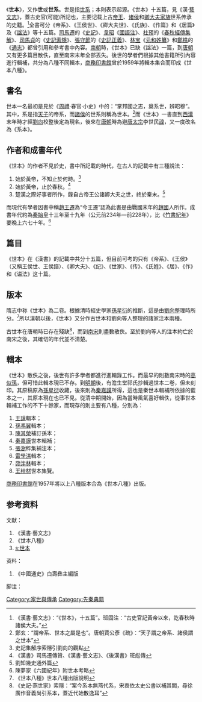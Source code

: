 《'''世本'''》，又作'''世'''或'''世系'''。世是指[[世系|世系]]；本則表示起源。《世本》十五篇，見《漢‧[[藝文志|藝文志]]》，蓋古史官(可能{{fact|是由[[先秦時期|先秦時期]][[史官|史官]]修撰的}})所記也，主要记载上古[[帝王|帝王]]、[[诸侯|诸侯]]和[[卿_(官制)|卿]][[大夫_(官名)|大夫]][[家族|家族]]世系传承的史籍。<ref>《漢書·藝文志》：“《世本》，十五篇”。班固注：“古史官記黃帝以來，訖春秋時諸侯大夫。”</ref>全書可分《帝系》、《王侯世》、《卿大夫世》、《氏族》、《作篇》和《居篇》及《[[諡法|諡法]]》等十五篇。[[司馬遷|司馬遷]]的《[[史記|史記]]》、[[韋昭|韋昭]]《[[國語_(書)|國語注]]》、[[杜預|杜預]]的《[[春秋經傳集解|春秋經傳集解]]》、[[司馬貞|司馬貞]]的《[[史記索隱|史記索隱]]》、[[張守節|張守節]]的《[[史記正義|史記正義]]》、[[林宝|林宝]]《[[元和姓纂|元和姓纂]]》和[[鄭樵|鄭樵]]的《[[通志|通志]]》都曾引用和參考書中內容。[[南北朝|南朝]]時，《世本》已缺《諡法》一篇，到[[唐朝|唐朝]]又有更多篇目散佚，直至南宋末年全部丟失。後世的學者們根據其他書籍所引內容進行輯補，共分為八種不同輯本，[[商務印書館|商務印書館]]曾於1959年將輯本集合而印成《世本八種》。

==書名==
世本一名最初是見於《[[周禮|周禮]]·春官·小史》中的：“掌邦國之志，奠系世，辨昭穆”。其中，系是指[[天子|天子]]的帝系，而[[諸侯|諸侯]]的世系則稱為世本。<ref>鄭玄：“謂帝系、世本之屬是也”。唐朝賈公彥《疏》：“天子謂之帝系、諸侯謂之世本”</ref>而《世本》一書直到[[西漢|西漢]]末年時才經[[劉向|劉向]]校整後定為現名，後來在[[唐朝|唐朝]]時為避[[唐太宗|唐太宗]]李世民[[諱|諱]]，又一度改名為《系本》。

==作者和成書年代==
《世本》的作者不見於史，書中所記載的時代，在古人的記載中有三種說法：
#始於黃帝，不知止於何時。<ref>史記集解序索隱引劉向的觀點</ref>
#始於黃帝，止於春秋。<ref>《漢書》司馬遷傳贊、《漢書·藝文志》、《後漢書》班彪傳</ref>
#楚漢之際好事者所作，錄自古帝王公諸卿大夫之世，終於秦末。<ref>劉知幾史通外篇</ref>
而現代有學者因書中稱[[趙王遷|趙王遷]]為“今王遷”認為此書是由戰國末年的[[趙國|趙國]]人所作。成書年代約為[[秦始皇|秦始皇]]十三年至十九年（公元前234年—前228年），比《[[竹書紀年|竹書紀年]]》要晚上六七十年。<ref>陳夢家《六國紀年》附世本考略</ref>

==篇目==
《世本》在《漢書》的記載中共分十五篇，但目前可考的只有《帝系》、《王侯》（又稱王侯世、王侯譜）、《卿大夫》、《纪》、《世家》、《传》、《氏姓》、《居》、《作》和《谥法》这十篇。

==版本==
隋志中称《世本》為二卷。根據清時經史學家[[孫星衍|孫星衍]]的推斷，這是由[[劉向|劉向]]整理時所分。<ref>《世本八種》世本八種出版說明</ref>所以漢朝以後，《世本》又分作古世本和劉向等人整理的諸家注本兩種。

古世本在唐朝時已存在殘缺<ref>《史記·燕世家》索隱：“案今系本無燕代系，宋衷依太史公書以補其闕，尋徐廣作音義尚引系本，蓋近代始散逸耳”</ref>，而到[[南宋|南宋]]則盡數散佚。至於劉向等人的注本約亡於南宋之後，其確切的年代並不清楚。

==輯本==
《世本》散佚之後，後世有許多學者都進行進輯錄工作。而最早的則數南宋時的[[高似孫|高似孫]]，但可惜此輯本現已不存。到[[明朝|明朝]]後，有澹生堂祁氏抄輯過世本二卷，但未刻印。其原稿原為[[孫星衍|孫星衍]]收藏，後來則為[[秦嘉謨|秦嘉謨]]所得，這也是秦世本輯補所依據的藍本之一，其原本現在也已不見。從清中期開始，因為當時風氣喜好輯佚，從事世本輯補工作的不下十餘家，而現存的則主要有八種，分別為：
#[[王謨|王謨]]輯本；
#[[孫馮翼|孫馮翼]]輯本；
#[[陳其榮|陳其榮]]補訂孫本；
#[[秦嘉謨|秦嘉謨]]世本輯補；
#[[張澍|張澍]]稡集補注本；
#[[雷學淇|雷學淇]]輯本；
#[[茆泮林|茆泮林]]輯本；
#[[王梓材|王梓材]]世本集覽。
[[商務印書館|商務印書館]]在1957年將以上八種版本合為《世本八種》出版。

==参考资料==
;文献：
{{ReflistH}}
#《漢書·藝文志》
#《世本八種》
#[[s:世本|s:世本]]
{{ReflistF}}
;资料：
{{ReflistH}}
#《中國通史》白壽彝主編版
{{ReflistF}}
;脚注：
{{Reflist|2}}

[[Category:家世與傳承|Category:家世與傳承]]
[[Category:先秦典籍|Category:先秦典籍]]